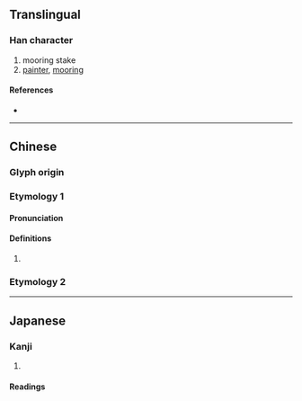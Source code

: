 {{character info}}
==Translingual==

===Han character===
{{Han char|rn=90|rad=爿|as=05|sn=9|four=27220|canj=VMMNR|ids=⿰爿可}}

# mooring stake
# [[painter]], [[mooring]]

====References====
* {{Han ref|kx=0691.190|dkj=19767|dj=1104.160|hdz=42374.080|uh=7241|ud=29249|bh=CFB7|bd=53175}}

----

==Chinese==
{{zh-forms}}

===Glyph origin===
{{Han etym}}

===Etymology 1===
====Pronunciation====
{{zh-pron
|m=kē
|c=go1,o1
|mc=y
|oc=y
|cat=
}}

====Definitions====
{{zh-hanzi}}

# {{zh-only|牂牁}}

===Etymology 2===
{{zh-see|柯|a}}

----

==Japanese==

===Kanji===
{{ja-kanji|grade=|rs=爿05}}

# {{rfdef|ja|sort=爿05}}

====Readings====
{{ja-readings
|goon=か
|kanon=か
|kun=くい-<くひ-
}}